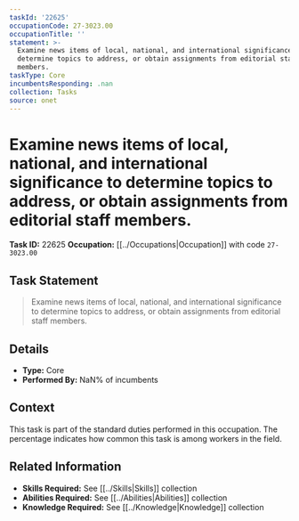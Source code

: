 ```yaml
---
taskId: '22625'
occupationCode: 27-3023.00
occupationTitle: ''
statement: >-
  Examine news items of local, national, and international significance to
  determine topics to address, or obtain assignments from editorial staff
  members.
taskType: Core
incumbentsResponding: .nan
collection: Tasks
source: onet
---
```

# Examine news items of local, national, and international significance to determine topics to address, or obtain assignments from editorial staff members.

**Task ID:** 22625
**Occupation:** [[../Occupations|Occupation]] with code `27-3023.00`

## Task Statement

> Examine news items of local, national, and international significance to determine topics to address, or obtain assignments from editorial staff members.

## Details

- **Type:** Core
- **Performed By:** NaN% of incumbents

## Context

This task is part of the standard duties performed in this occupation. The percentage indicates how common this task is among workers in the field.

## Related Information

- **Skills Required:** See [[../Skills|Skills]] collection
- **Abilities Required:** See [[../Abilities|Abilities]] collection
- **Knowledge Required:** See [[../Knowledge|Knowledge]] collection
